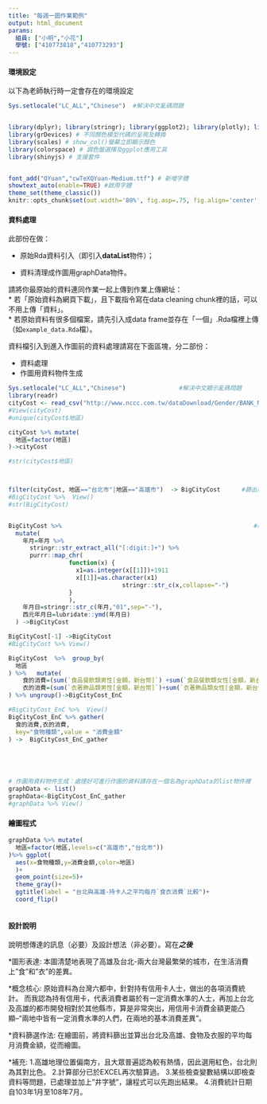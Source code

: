 ```yaml
---
title: "每週一圖作業範例"
output: html_document
params:
  組員: ["小明","小花"]  
  學號: ["410773818","410773293"]
---
```


#### 環境設定

以下為老師執行時一定會存在的環境設定
```r
Sys.setlocale("LC_ALL","Chinese")  #解決中文亂碼問題


library(dplyr); library(stringr); library(ggplot2); library(plotly); library(lubridate); library(readr); library(tidyr); library(showtext);library(ggthemes);
library(grDevices) # 不同顏色模型代碼的呈現及轉換
library(scales) # show_col()螢幕立即顯示顏色
library(colorspace) # 調色盤選擇及ggplot應用工具
library(shinyjs) # 支援套件


font_add("QYuan","cwTeXQYuan-Medium.ttf") # 新增字體
showtext_auto(enable=TRUE) #啟用字體
theme_set(theme_classic())
knitr::opts_chunk$set(out.width='80%', fig.asp=.75, fig.align='center', fig.showtext=T)
```

#### 資料處理

此部份在做：

  * 原始Rda資料引入（即引入**dataList**物件）；
  
  * 資料清理成作圖用graphData物件。

請將你最原始的資料連同作業一起上傳到作業上傳網址：  
  * 若「原始資料為網頁下載」，且下載指令寫在data cleaning chunk裡的話，可以不用上傳「資料」。  
  * 若原始資料有很多個檔案，請先引入成data frame並存在「一個」.Rda檔裡上傳（如`example_data.Rda`檔）。  

資料檔引入到進入作圖前的資料處理請寫在下面區塊，分二部份：

  * 資料處理  
  * 作圖用資料物件生成
  
```r
Sys.setlocale("LC_ALL","Chinese")               #解決中文顯示亂碼問題
library(readr)
cityCost <- read_csv("http://www.nccc.com.tw/dataDownload/Gender/BANK_MCT_ALL_GD.CSV")
#View(cityCost)
#unique(cityCost$地區)

cityCost %>% mutate(
  地區=factor(地區)
)->cityCost 

#str(cityCost$地區)     



filter(cityCost, 地區=="台北市"|地區=="高雄市")  -> BigCityCost      #篩出高雄市及台北市
#BigCityCost %>%  View()
#str(BigCityCost)


BigCityCost %>%                                                      #改年月日
  mutate(
    年月=年月 %>%
      stringr::str_extract_all("[:digit:]+") %>%
      purrr::map_chr(
                 function(x) {
                   x1=as.integer(x[[1]])+1911
                   x[[1]]=as.character(x1)
                                stringr::str_c(x,collapse="-")
                 }
                 ),
    年月日=stringr::str_c(年月,"01",sep="-"),
    西元年月日=lubridate::ymd(年月日)
  ) ->BigCityCost

BigCityCost[-1] ->BigCityCost
#BigCityCost %>% View()

BigCityCost  %>%  group_by(
  地區
) %>%   mutate(
    食的消費=(sum(`食品餐飲類男性[金額，新台幣]`) +sum(`食品餐飲類女性[金額，新台幣]`))/(67*2),
    衣的消費=(sum(`衣著飾品類男性[金額，新台幣]`)+sum(`衣著飾品類女性[金額，新台幣]`))/(67*2)    
) %>% ungroup()->BigCityCost_EnC

#BigCityCost_EnC %>%  View()
BigCityCost_EnC %>% gather(
  食的消費,衣的消費,
  key="食物種類",value = "消費金額"
) ->  BigCityCost_EnC_gather





# 作圖用資料物件生成：處理好可進行作圖的資料請存在一個名為graphData的list物件裡
graphData <- list()
graphData<-BigCityCost_EnC_gather
#graphData %>% View()

```

#### 繪圖程式

```r

graphData %>% mutate(
  地區=factor(地區,levels=c("高雄市","台北市"))
)%>% ggplot(
  aes(x=食物種類,y=消費金額,color=地區)
  )+
  geom_point(size=5)+
  theme_gray()+
  ggtitle(label = "台北與高雄-持卡人之平均每月`食衣消費`比較")+
  coord_flip()



```

#### 設計說明
說明想傳達的訊息（必要）及設計想法（非必要）。寫在***之後
*** 

*圖形表達:
本圖清楚地表現了高雄及台北-兩大台灣最繁榮的城市，在生活消費上"食"和"衣"的差異。

*概念核心:
原始資料為台灣六都中，針對持有信用卡人士，做出的各項消費統計。
而我認為持有信用卡，代表消費者屬於有一定消費水準的人士，再加上台北及高雄的都市開發相對於其他縣市，算是非常突出，用信用卡消費金額更能凸顯--"兩地中皆有一定消費水準的人們，在兩地的基本消費差異"。

*資料篩選作法:
在繪圖前，將資料篩出並算出台北及高雄、食物及衣服的平均每月消費金額，從而繪圖。

*補充:
1.高雄地理位置偏南方，且大眾普遍認為較有熱情，因此選用紅色，台北則為其對比色。
2.計算部分已於EXCEL再次驗算過。
3.某些檢查變數結構以即檢查資料等問題，已處理並加上"井字號"，讓程式可以先跑出結果。
4.消費統計日期自103年1月至108年7月。




